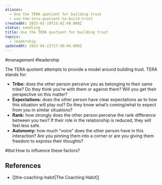 ```yaml
---
aliases:
  - Use the TERA quotient for building trust
  - use-the-tera-quotient-to-build-trust
createdAt: 2025-01-19T15:42:49.000Z
status: seedling
title: Use the TERA quotient for building trust
topics:
  - leadership
updatedAt: 2025-04-21T17:30:44.000Z
---
```

#management #leadership

The TERA quotient attempts to provide a model around building trust. TERA stands for:

- **Tribe:** does the other person perceive you as belonging to their same tribe? Do they think you’re with them or against them? Will you get their perspective on this matter?
- **Expectations:** does the other person have clear expectations as to how this situation will play out? Do they know what’s coming/what to expect from you in similar situations?
- **Rank:** how strongly does the other person perceive the rank difference between you two? If their role in the relationship is reduced, they will feel less safe.
- **Autonomy:** how much “voice” does the other person have in this interaction? Are you pinning them into a corner or are you giving them freedom to express their thoughts?

#tbd How to influence these factors?

## References

- [[the-coaching-habit|The Coaching Habit]]
